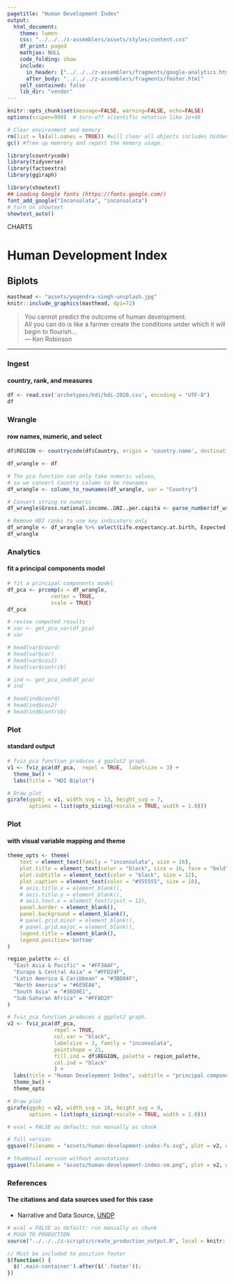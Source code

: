 ```yaml
---
pagetitle: "Human Development Index"
output:
  html_document:
    theme: lumen
    css: "../../../z-assemblers/assets/styles/content.css"
    df_print: paged
    mathjax: NULL
    code_folding: show
    include:
      in_header: ["../../../z-assemblers/fragments/google-analytics.html", "../../../z-assemblers/fragments/header.html"]
      after_body: "../../../z-assemblers/fragments/footer.html"
    self_contained: false
    lib_dir: "vendor"
---
```


```r

knitr::opts_chunk$set(message=FALSE, warning=FALSE, echo=FALSE)
options(scipen=999)  # turn-off scientific notation like 1e+48

# Clear environment and memory
rm(list = ls(all.names = TRUE)) #will clear all objects includes hidden objects.
gc() #free up memrory and report the memory usage.

library(countrycode)
library(tidyverse)
library(factoextra)
library(ggiraph)

library(showtext)
## Loading Google fonts (https://fonts.google.com/)
font_add_google("Inconsolata", "inconsolata")
# turn on showtext
showtext_auto()

```

<div class="activity">
CHARTS  
</div>

# Human Development Index
## Biplots


```r

masthead <- "assets/yogendra-singh-unsplash.jpg"
knitr::include_graphics(masthead, dpi=72)

```

> You cannot predict the outcome of human development.\
  All you can do is like a farmer create the conditions under which it will begin to flourish...\
--- Ken Robinson\

***

### Ingest
#### country, rank, and measures


```r

df <- read.csv('archetypes/hdi/hdi-2020.csv', encoding = "UTF-8")
df

```


### Wrangle
#### row names, numeric, and select


```r

df$REGION <- countrycode(df$Country, origin = 'country.name', destination = 'region') 

df_wrangle <- df

# The pca function can only take numeric values,
# so we convert Country column to be rownames
df_wrangle <- column_to_rownames(df_wrangle, var = "Country")

# Convert string to numeric
df_wrangle$Gross.national.income..GNI..per.capita <- parse_number(df_wrangle$Gross.national.income..GNI..per.capita)

# Remove HDI ranks to use key indicators only
df_wrangle <- df_wrangle %>% select(Life.expectancy.at.birth, Expected.years.of.schooling, Mean.years.of.schooling, Gross.national.income..GNI..per.capita, )
df_wrangle

```


### Analytics
#### fit a principal components model


```r

# fit a principal components model
df_pca <- prcomp(x = df_wrangle, 
              center = TRUE, 
              scale = TRUE)
df_pca

# review computed results
# var <- get_pca_var(df_pca)
# var

# head(var$coord)
# head(var$cor)
# head(var$cos2)
# head(var$contrib)

# ind <- get_pca_ind(df_pca)
# ind

# head(ind$coord)
# head(ind$cos2)
# head(ind$contrib)

```

### Plot
#### standard output

```r

# fviz_pca function produces a ggplot2 graph.
v1 <- fviz_pca(df_pca,  repel = TRUE,  labelsize = 3) + 
  theme_bw() +
  labs(title = "HDI Biplot")

# Draw plot
girafe(ggobj = v1, width_svg = 13, height_svg = 7,
       options = list(opts_sizing(rescale = TRUE, width = 1.0)))


```
 
 
### Plot
#### with visual variable mapping and theme
 
```r

theme_opts <- theme(
    text = element_text(family = "inconsolata", size = 16), 
    plot.title = element_text(color = "black", size = 16, face = "bold"),
    plot.subtitle = element_text(color = "black", size = 12),
    plot.caption = element_text(color = "#555555", size = 10),
    # axis.title.x = element_blank(),
    # axis.title.y = element_blank(),
    # axis.text.x = element_text(vjust = 12),
    panel.border = element_blank(),
    panel.background = element_blank(),
    # panel.grid.minor = element_blank(),
    # panel.grid.major = element_blank(),
    legend.title = element_blank(),
    legend.position='bottom'
)

region_palette <- c(
  "East Asia & Pacific" = "#FF3AAF",
  "Europe & Central Asia" = "#FFD24F",
  "Latin America & Caribbean" = "#3BD04F",
  "North America" = "#6E9EA6",
  "South Asia" = "#36D9E1",
  "Sub-Saharan Africa" = "#FF8D2F"
)

# fviz_pca function produces a ggplot2 graph.
v2 <- fviz_pca(df_pca,
               repel = TRUE,  
               col.var = "black",
               labelsize = 3, family = "inconsolata",
               pointshape = 21, 
               fill.ind = df$REGION, palette = region_palette, 
               col.ind = "black"
               ) + 
  labs(title = "Human Development Index", subtitle = "principal components model") +
  theme_bw() +
  theme_opts

# Draw plot
girafe(ggobj = v2, width_svg = 16, height_svg = 9,
       options = list(opts_sizing(rescale = TRUE, width = 1.0)))

```
 
 
```r

# eval = FALSE as default; run manually as chunk

# full version
ggsave(filename = "assets/human-development-index-fs.svg", plot = v2, width=1280/72, height=720/72)

# thumbnail version without annotations
ggsave(filename = "assets/human-development-index-sm.png", plot = v2, width=4, height=2.25)

```

 
 
### References
#### The citations and data sources used for this case

* Narrative and Data Source, [UNDP](http://hdr.undp.org/en/composite/HDI){target="_blank"}


```r

# eval = FALSE as default; run manually as chunk
# PUSH TO PRODUCTION
source("../../../z-scripts/create_production_output.R", local = knitr::knit_global())

```



```js

// Must be included to position footer
$(function() {
  $('.main-container').after($('.footer'));
})

```